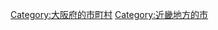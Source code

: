 {{Commonscat|Moriguchi, Osaka}}
{{Catmore}}

{{DEFAULTSORT:Moriguchi-shi}}
[[Category:大阪府的市町村|Category:大阪府的市町村]]
[[Category:近畿地方的市|Category:近畿地方的市]]
